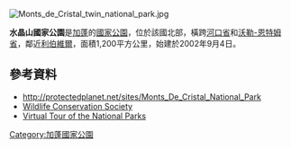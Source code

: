 [[Image:Monts_de_Cristal_twin_national_park.jpg|right]]
{{coord|0.805|N|10.16|E|display=title}}

'''水晶山國家公園'''是[[加蓬|加蓬]]的[[國家公園|國家公園]]，位於該國北部，橫跨[[河口省|河口省]]和[[沃勒-恩特姆省|沃勒-恩特姆省]]，鄰近[[利伯維爾|利伯維爾]]，面積1,200平方公里，始建於2002年9月4日。

==參考資料==
*  http://protectedplanet.net/sites/Monts_De_Cristal_National_Park {{Wayback|url=http://protectedplanet.net/sites/Monts_De_Cristal_National_Park |date=20140106032922 }}
* [https://web.archive.org/web/20060707043630/http://www.wcs.org/international/Africa/gabon/crystalmountains Wildlife Conservation Society]
*[https://web.archive.org/web/20110801020644/http://www.gabon-nature.com/ Virtual Tour of the National Parks]

{{Gabon-stub}}
[[Category:加蓬國家公園|Category:加蓬國家公園]]
